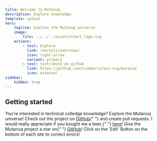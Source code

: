 ```yaml
---
title: Welcome to Mutanuq
description: Explore knowledge.
template: splash
hero:
    tagline: Explore the Mutanuq universe.
    image:
        file: ../../../assets/start_logo.svg
    actions:
        - text: Explore
          link: /en/syti/overview/
          icon: right-arrow
          variant: primary
        - text: Contribute on github
          link: https://github.com/trueberryless-org/mutanuq
          icon: external
sidebar:
    hidden: true
---
```



## Getting started

<CardGrid stagger>
    <Card title="Sniff into the knowledge" icon="random">
        You're interested in technical colledge knowledge? Explore the Mutanuq universe!
    </Card>
    <Card title="Contribute to the universe" icon="add-document">
        Check out the project on <a href="https://github.com/trueberryless-org/mutanuq">GitHub</a>{" "}
        and create pull requests.
    </Card>
    <Card title="Buy me a beer" icon="rocket">
        I would really appreciate if you bought me a beer,{" "}
        <a href="https://www.paypal.com/donate/?hosted_button_id=WDQ5D2VQ6SWEC">here</a>!
    </Card>
    <Card title="Star the project" icon="star">
        Give the Mutanuq project a star on{" "}
        <a href="https://github.com/trueberryless-org/mutanuq">GitHub</a>!
    </Card>
    <Card title="Correct my mistakes" icon="pencil">
        Click on the `Edit` Button on the bottom of each site to correct errors!
    </Card>
</CardGrid>
